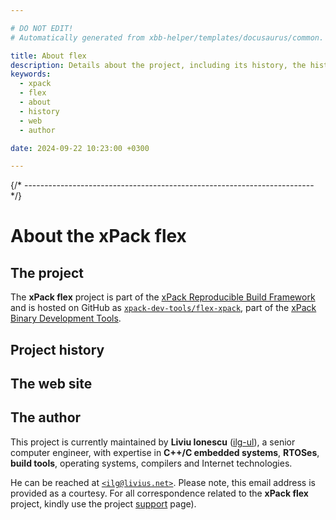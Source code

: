 ```yaml
---

# DO NOT EDIT!
# Automatically generated from xbb-helper/templates/docusaurus/common.

title: About flex
description: Details about the project, including its history, the history of the website, and details about the author.
keywords:
  - xpack
  - flex
  - about
  - history
  - web
  - author

date: 2024-09-22 10:23:00 +0300

---
```



{/* ------------------------------------------------------------------------ */}

# About the xPack flex

## The project

The **xPack flex** project is part of the
[xPack Reproducible Build Framework](https://xpack.github.io)
and is hosted on GitHub as
[`xpack-dev-tools/flex-xpack`](https://github.com/xpack-dev-tools/flex-xpack/),
part of the [xPack Binary Development Tools](https://github.com/xpack-dev-tools/).

<MoreIntro/>

## Project history

<History/>

## The web site

<Website/>

## The author

This project is currently maintained by **Liviu Ionescu**
([ilg-ul](https://github.com/ilg-ul)),
a senior computer engineer, with expertise in **C++/C embedded systems**,
**RTOSes**, **build tools**, operating systems, compilers
and Internet technologies.

He can be reached at [`<ilg@livius.net>`](mailto:ilg@livius.net).
Please note, this email address is provided as a courtesy.
For all correspondence related to the **xPack flex**
project, kindly use the project [support](/docs/support/) page).
